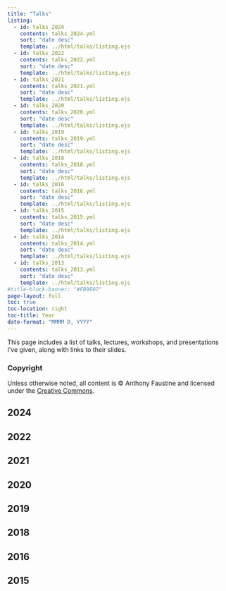 ```yaml
---
title: "Talks"
listing:
  - id: talks_2024
    contents: talks_2024.yml
    sort: "date desc"
    template: ../html/talks/listing.ejs
  - id: talks_2022
    contents: talks_2022.yml
    sort: "date desc"
    template: ../html/talks/listing.ejs
  - id: talks_2021
    contents: talks_2021.yml
    sort: "date desc"
    template: ../html/talks/listing.ejs
  - id: talks_2020
    contents: talks_2020.yml
    sort: "date desc"
    template: ../html/talks/listing.ejs
  - id: talks_2019
    contents: talks_2019.yml
    sort: "date desc"
    template: ../html/talks/listing.ejs
  - id: talks_2018
    contents: talks_2018.yml
    sort: "date desc"
    template: ../html/talks/listing.ejs
  - id: talks_2016
    contents: talks_2016.yml
    sort: "date desc"
    template: ../html/talks/listing.ejs
  - id: talks_2015
    contents: talks_2015.yml
    sort: "date desc"
    template: ../html/talks/listing.ejs
  - id: talks_2014
    contents: talks_2014.yml
    sort: "date desc"
    template: ../html/talks/listing.ejs
  - id: talks_2013
    contents: talks_2013.yml
    sort: "date desc"
    template: ../html/talks/listing.ejs
#title-block-banner: "#FB9E07"
page-layout: full
toc: true
toc-location: right
toc-title: Year
date-format: "MMMM D, YYYY"
---
```



This page includes a list of talks, lectures, workshops, and presentations I've given, along with links to their slides.

::: {.callout-note}
### Copyright

Unless otherwise noted, all content is © Anthony Faustine and licensed under the [Creative Commons](https://creativecommons.org/licenses/by-sa/4.0/).
:::

## 2024

:::{#talks_2024}
:::

## 2022

:::{#talks_2022}
:::

## 2021

:::{#talks_2021}
:::

## 2020

:::{#talks_2020}
:::

## 2019

:::{#talks_2019}
:::

## 2018

:::{#talks_2018}
:::

## 2016

:::{#talks_2016}
:::

## 2015

:::{#talks_2015}
:::

